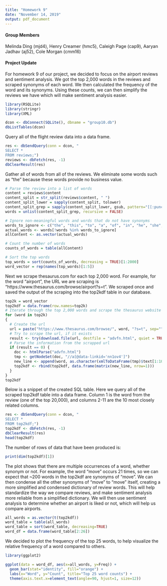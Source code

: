 ```yaml
---
title: "Homework 9"
date: "November 14, 2019"
output: pdf_document
---
```


#### Group Members 
Melinda Ding (mjd4), Henry Creamer (hmc5), Caleigh Page (cap9), Aaryan Jadhav (aj52), Cole Morgan (cmm16)

#### Project Update 
For homework 9 of our project, we decided to focus on the airport reviews and sentiment analysis. We got the top 2,000 words in the reviews and scraped synonyms of each word. We then calculated the frequency of the word and its synonyms. Using these counts, we can then simplify the reviews we have which will make sentiment analysis easier. 
```r
library(RSQLite)
library(stringr)
library(XML)

dcon <- dbConnect(SQLite(), dbname = "group10.db")
dbListTables(dcon)
```

Query all of the flight review data into a data frame.
```r
res <- dbSendQuery(conn = dcon, "
SELECT *
FROM reviews;")
reviews <- dbFetch(res, -1)
dbClearResult(res)
```

Gather all of words from all of the reviews. We eliminate some words such as "the" because these words provide no business value.
```r
# Parse the review into a list of words 
content = reviews$content
content_split = str_split(reviews$content, " ")
content_split_lower = sapply(content_split, tolower)
content_split_grep = sapply(content_split_lower, gsub, pattern="[[:punct:]]", replacement="")
words = unlist(content_split_grep, recursive = FALSE)

# Ignore non-meaningful words and words that do not have synonyms 
words_to_ignore <- c("the", "this", "to", "a", "of", "in", "he", "she", "an", "and", "is", "with", "but", "or", "there", "at", "so", "be", "as", "for", "on", "do", "yet", "after", "are", "you", "that", "i", "was", "it", "have", "from", "we", "were", "had", "if", "by", "has", "then", "us", "me", "it's", "its", "am", "my", "they", "our", "your", "than", "eg", "their", "checkin", "what", "ive")
actual_words <- words[!words %in% words_to_ignore]
allContent <- as.vector(actual_words)

# Count the number of words 
counts_of_words = table(allContent)

# Sort the top words 
top_words = sort(counts_of_words, decreasing = TRUE)[1:2000]
word_vector = rep(names(top_words)[1:5])
```

Next we scrape thesaurus.com for each top 2,000 word. For example, for the word "airport", the URL we are scraping is "https://www.thesaurus.com/browse/airport?s=t". We scraped once and saved the output of the scraping into the top2kdf table in our database. 
```r
top2k = word_vector
top2kdf = data.frame(row.names=top2k)
# Iterate through the top 2,000 words and scrape the thesaurus website for each word. 
for (word in top2k)
{
  # Create the url 
  url = paste("https://www.thesaurus.com/browse/", word, "?s=t", sep="")
  # Try to scrape the url, if it exists 
  result <- try(download.file(url, destfile = "advfn.html", quiet = TRUE))
  # Parse the information from the scrapped url
  if (result == 0) {
    doc <- htmlParse("advfn.html")
    tmp <- getNodeSet(doc, "//a[@data-linkid='nn1ov4']")
    new_line <- append(word, as.character(xmlToDataFrame(tmp)$text[1:10]))
    top2kdf <- rbind(top2kdf, data.frame(matrix(new_line, nrow=1)))
  }
}  
top2kdf
```

Below is a snippet of the created SQL table. Here we query all of the scraped top2kdf table into a data frame. Column 1 is the word from the review (one of the top 20,000), and columns 2-11 are the 10 most closely related columns.
```r
res <- dbSendQuery(conn = dcon, "
SELECT *
FROM top2kdf;")
top2kdf <- dbFetch(res, -1)
dbClearResult(res)
head(top2kdf)
```

The number of rows of data that have been produced is: 
```r
print(dim(top2kdf)[1])
```

The plot shows that there are multiple occurrences of a word, whether synonym or not. For example, the word "move" occurs 21 times, so we can expect that ~200 words in the top2kdf are synonyms of "move". We can then condense all the other synonyms of "move" to "move" itself, creating a more simplified and condensed dictionary of review words. This will help standardize the way we compare reviews, and make sentiment analysis more reliable from a simplified dictionary. We will then use sentiment analysis to determine whether an airport is liked or not, which will help us compare airports.  
```r
all_words = as.vector(t(top2kdf))
word_table = table(all_words)
word_table = sort(word_table, decreasing=TRUE)
word_df = data.frame(word_table[2:26])
```

We decided to plot the frequency of the top 25 words, to help visualize the relative frequency of a word compared to others. 
```r
library(ggplot2)

ggplot(data = word_df, aes(x=all_words, y=Freq)) + 
  geom_bar(stat="identity", fill="orange") + 
  labs(x="Word", y="Count", title="Top 25 word counts") +
  theme(axis.text.x=element_text(angle=90, hjust=1, size=12))
```

